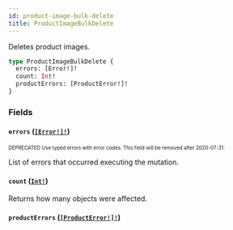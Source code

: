 ```yaml
---
id: product-image-bulk-delete
title: ProductImageBulkDelete
---
```


Deletes product images.

```graphql
type ProductImageBulkDelete {
  errors: [Error!]!
  count: Int!
  productErrors: [ProductError!]!
}
```

### Fields

#### `errors` ([`[Error!]!`](/developer/api-reference/objects/error.mdx))

<sub><sup><span className="deprecatedTag">DEPRECATED</span> Use typed errors with error codes. This field will be removed after 2020-07-31.</sup></sub>

List of errors that occurred executing the mutation.

#### `count` ([`Int!`](/developer/api-reference/scalars/int.mdx))

Returns how many objects were affected.

#### `productErrors` ([`[ProductError!]!`](/developer/api-reference/objects/product-error.mdx))
